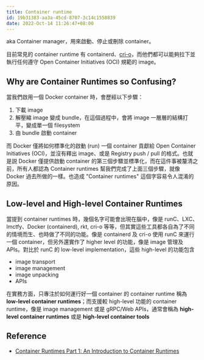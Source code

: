 ```yaml
---
title: Container runtime
id: 19b31383-aa3a-45cd-8707-3c14c1558839
date: 2022-Oct-14 11:26:47+08:00
---
```


aka Container manager，用來啟動、停止或刪除 container。

目前常見的 container runtime 有 containerd、[cri-o](https://github.com/cri-o/cri-o)，而他們都可以能夠拉下並執行任何遵守 Open Container Initiatives (OCI) 規範的 image。

## Why are Container Runtimes so Confusing?

當我們啟用一個 Docker container 時，會歷經以下步驟：

1. 下載 image
2. 解壓縮 image 變成 bundle，在這個過程中，會將 image 一層層的結構打平，變成單一個 filesystem
3. 由 bundle 啟動 container

而 Docker 僅將如何標準化的啟動 (run) 一個 container 貢獻給 Open Container Initiatives (OCI)，並沒有釋出 image、或是 Registry push / pull 的格式。也就是説 Docker 僅提供啟動 container 的第三個步驟並標準化，而在這件事被釐清之前，所有人都認為 Container runtimes 幫我們完成了上面三個步驟，就像 Docker 過去所做的一樣。也造成 "Container runtimes" 這個字容易令人混淆的原因。

## Low-level and High-level Container Runtimes

當提到 container runtimes 時，幾個名字可能會出現在腦中，像是 runC、LXC、lmctfy、Docker (containerd), rkt, cri-o 等等，但其實這些工具都各自為了不同的情境而生、也時做了不同的功能。像是 containerd 及 cri-o 使用 runC 來運行一個 container，但另外還實作了 higher level 的功能，像是 image 管理及 APIs。對比於 runC 的 low-level implementation，這些 high-level 的功能包含

- image transport
- image management
- image unpacking
- APIs

在實務方面，只專注於如何運行好一個 container 的 container runtime 稱為 **low-level container runtimes**；而支援較 high-level 功能的 container runtime，像是 image management 或是 gRPC/Web APIs，通常會稱為 **high-level container runtimes** 或是 **high-level container tools**

## Reference

- [Container Runtimes Part 1: An Introduction to Container Runtimes](https://www.ianlewis.org/en/container-runtimes-part-1-introduction-container-r)